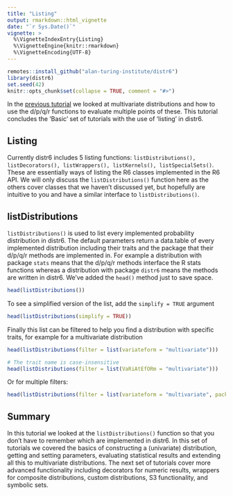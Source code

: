 ```yaml
---
title: "Listing"
output: rmarkdown::html_vignette
date: "`r Sys.Date()`"
vignette: >
  %\VignetteIndexEntry{Listing}
  %\VignetteEngine{knitr::rmarkdown}
  %\VignetteEncoding{UTF-8}
---
```


```r
remotes::install_github("alan-turing-institute/distr6")
library(distr6)
set.seed(42)
knitr::opts_chunk$set(collapse = TRUE, comment = "#>")
```

In the [previous tutorial](https://alan-turing-institute.github.io/distr6/articles/webs/multivariates.html) we looked at multivariate distributions and how to use the d/p/q/r functions to evaluate multiple points of these. This tutorial concludes the 'Basic' set of tutorials with the use of 'listing' in distr6.

## Listing

Currently distr6 includes 5 listing functions: `listDistributions(), listDecorators(), listWrappers(), listKernels(), listSpecialSets()`. These are essentially ways of listing the R6 classes implemented in the R6 API. We will only discuss the `listDistributions()` function here as the others cover classes that we haven't discussed yet, but hopefully are intuitive to you and have a similar interface to `listDistributions()`.

## listDistributions

`listDistributions()` is used to list every implemented probability distribution in distr6. The default parameters return a data.table of every implemented distribution including their traits and the package that their d/p/q/r methods are implemented in. For example a distribution with package `stats` means that the d/p/q/r methods interface the R stats functions whereas a distribution with package `distr6` means the methods are written in distr6. We've added the `head()` method just to save space.

```r
head(listDistributions())
```

To see a simplified version of the list, add the `simplify = TRUE` argument

```r
head(listDistributions(simplify = TRUE))
```

Finally this list can be filtered to help you find a distribution with specific traits, for example for a multivariate distribution

```r
head(listDistributions(filter = list(variateform = "multivariate")))

# The trait name is case-insensitive
head(listDistributions(filter = list(VaRiAtEfORm = "multivariate")))
```

Or for multiple filters:
```r
head(listDistributions(filter = list(variateform = "multivariate", package = "distr6")))
```

## Summary

In this tutorial we looked at the `listDistributions()` function so that you don't have to remember which are implemented in distr6. In this set of tutorials we covered the basics of constructing a (univariate) distribution, getting and setting parameters, evaluating statistical results and extending all this to multivariate distributions. The next set of tutorials cover more advanced functionality including decorators for numeric results, wrappers for composite distributions, custom distributions, S3 functionality, and symbolic sets.

